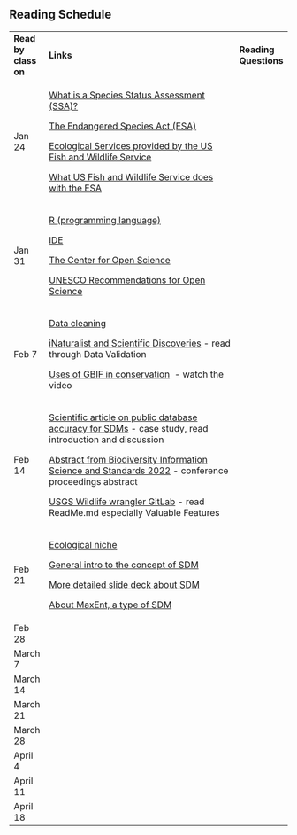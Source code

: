 ## Reading Schedule

+----------------------+-----------------------------------------------------------------------------------------------------------------------------------------------------------------+-----------------------+
| **Read by class on** | **Links**                                                                                                                                                       | **Reading Questions** |
+----------------------+-----------------------------------------------------------------------------------------------------------------------------------------------------------------+-----------------------+
| Jan 24               | [What is a Species Status Assessment (SSA)?](https://www.fws.gov/project/species-status-assessment)                                                             |                       |
|                      |                                                                                                                                                                 |                       |
|                      | [The Endangered Species Act (ESA)](https://www.fws.gov/law/endangered-species-act)                                                                              |                       |
|                      |                                                                                                                                                                 |                       |
|                      | [Ecological Services provided by the US Fish and Wildlife Service](https://www.fws.gov/program/ecological-services)                                             |                       |
|                      |                                                                                                                                                                 |                       |
|                      | [What US Fish and Wildlife Service does with the ESA](https://www.fws.gov/program/endangered-species)                                                           |                       |
+----------------------+-----------------------------------------------------------------------------------------------------------------------------------------------------------------+-----------------------+
| Jan 31               | [R (programming language)](https://en.wikipedia.org/wiki/R_(programming_language))                                                                              |                       |
|                      |                                                                                                                                                                 |                       |
|                      | [IDE](https://en.wikipedia.org/wiki/Integrated_development_environment)                                                                                         |                       |
|                      |                                                                                                                                                                 |                       |
|                      | [The Center for Open Science](https://www.cos.io/)                                                                                                              |                       |
|                      |                                                                                                                                                                 |                       |
|                      | [UNESCO Recommendations for Open Science](https://www.youtube.com/watch?v=I3Wkvx_ZaFo)                                                                          |                       |
+----------------------+-----------------------------------------------------------------------------------------------------------------------------------------------------------------+-----------------------+
| Feb 7                | [Data cleaning](https://www.tableau.com/learn/articles/what-is-data-cleaning)                                                                                   |                       |
|                      |                                                                                                                                                                 |                       |
|                      | [iNaturalist and Scientific Discoveries](https://edis.ifas.ufl.edu/publication/UW458) - read through Data Validation                                            |                       |
|                      |                                                                                                                                                                 |                       |
|                      | [Uses of GBIF in conservation](https://www.gbif.org/conservation)  - watch the video                                                                            |                       |
+----------------------+-----------------------------------------------------------------------------------------------------------------------------------------------------------------+-----------------------+
| Feb 14               | [Scientific article on public database accuracy for SDMs](https://onlinelibrary.wiley.com/doi/10.1111/geb.12326) - case study, read introduction and discussion |                       |
|                      |                                                                                                                                                                 |                       |
|                      | [Abstract from Biodiversity Information Science and Standards 2022](https://biss.pensoft.net/article/93823/) - conference proceedings abstract                  |                       |
|                      |                                                                                                                                                                 |                       |
|                      | [USGS Wildlife wrangler GitLab](https://code.usgs.gov/sas/bioscience/wildlife-wrangler) - read ReadMe.md especially Valuable Features                           |                       |
+----------------------+-----------------------------------------------------------------------------------------------------------------------------------------------------------------+-----------------------+
| Feb 21               | [Ecological niche](https://www.youtube.com/watch?v=z31y-ZtegZ8&feature=youtu.be)                                                                                |                       |
|                      |                                                                                                                                                                 |                       |
|                      | [General intro to the concept of SDM](https://www.natureserve.org/products/species-distribution-modeling)                                                       |                       |
|                      |                                                                                                                                                                 |                       |
|                      | [More detailed slide deck about SDM](https://docs.google.com/presentation/d/1h7zgDBwZowA9LJMD-Oj-LH3YrkgaK1vA/edit#slide=id.p1)                                 |                       |
|                      |                                                                                                                                                                 |                       |
|                      | [About MaxEnt, a type of SDM](https://support.bccvl.org.au/support/solutions/articles/6000083216-maxent)                                                        |                       |
+----------------------+-----------------------------------------------------------------------------------------------------------------------------------------------------------------+-----------------------+
| Feb 28               | \                                                                                                                                                               |                       |
+----------------------+-----------------------------------------------------------------------------------------------------------------------------------------------------------------+-----------------------+
| March 7              | \                                                                                                                                                               |                       |
+----------------------+-----------------------------------------------------------------------------------------------------------------------------------------------------------------+-----------------------+
| March 14             | \                                                                                                                                                               |                       |
+----------------------+-----------------------------------------------------------------------------------------------------------------------------------------------------------------+-----------------------+
| March 21             | \                                                                                                                                                               |                       |
+----------------------+-----------------------------------------------------------------------------------------------------------------------------------------------------------------+-----------------------+
| March 28             | \                                                                                                                                                               |                       |
+----------------------+-----------------------------------------------------------------------------------------------------------------------------------------------------------------+-----------------------+
| April 4              | \                                                                                                                                                               |                       |
+----------------------+-----------------------------------------------------------------------------------------------------------------------------------------------------------------+-----------------------+
| April 11             | \                                                                                                                                                               |                       |
+----------------------+-----------------------------------------------------------------------------------------------------------------------------------------------------------------+-----------------------+
| April 18             | \                                                                                                                                                               |                       |
+----------------------+-----------------------------------------------------------------------------------------------------------------------------------------------------------------+-----------------------+
